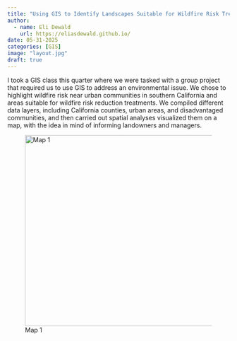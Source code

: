```yaml
---
title: "Using GIS to Identify Landscapes Suitable for Wildfire Risk Treatments Adjacent to Southern California Communities"
author:
  - name: Eli Dewald
    url: https://eliasdewald.github.io/
date: 05-31-2025
categories: [GIS]
image: "layout.jpg"
draft: true
---
```


I took a GIS class this quarter where we were tasked with a group project that required us to use GIS to address an environmental issue. We chose to highlight wildfire risk near urban communities in southern California and areas suitable for wildfire risk reduction treatments. We compiled different data layers, including California counties, urban areas, and disadvantaged communities, and then carried out spatial analyses visualized them on a map, with the idea in mind of informing landowners and managers.

![Map 1](media/layout.jpg){height="4.5in"}